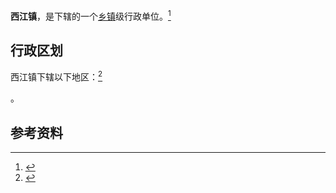 {{中国乡级行政区|62/11/26/104/000}}

'''西江镇'''，是{{PRC admin/fullname|62/11/26/104/000|3}}下辖的一个[[乡镇|乡镇]]级行政单位。<ref>{{PRC admin/ref sgc|{{PRC admin/parent|62/11/26/104/000}}}}</ref>

== 行政区划 ==

西江镇下辖以下地区：<ref>{{PRC admin/ref sgc|62/11/26/104/000}}</ref>

{{PRC admin/children|62/11/26/104/000}}。

== 参考资料 ==

{{reflist}}

{{行政区划小作品}}
{{PRC admin/navcat|62/11/26/104/000}}